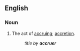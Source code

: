 ==English==

===Noun===
{{en-noun|-}}

# {{context|legal}} The act of [[accruing]]; [[accretion]].
#: ''title by '''accruer'''''